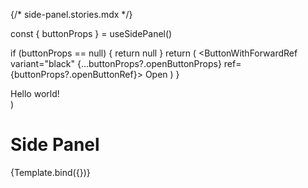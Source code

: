 {/* side-panel.stories.mdx */}


<Meta title="BASE COMPONENTS/Side Panel" component={SidePanel} />

  const { buttonProps } = useSidePanel()

  if (buttonProps == null) {
    return null
  }
  return (
    <ButtonWithForwardRef variant="black" {...buttonProps?.openButtonProps} ref={buttonProps?.openButtonRef}>
      Open
    </ButtonWithForwardRef>
  )
}

  <SidePanelContextProvider>
    <SidePanelControl />
    <SidePanel {...args}>
      <div>Hello world!</div>
    </SidePanel>
  </SidePanelContextProvider>
)

# Side Panel

<Canvas>
  <Story name="Default">{Template.bind({})}</Story>
</Canvas>
